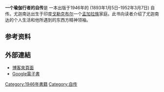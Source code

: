 {{expand|time=2016-04-26T09:27:29+00:00}}
{{refimprove|time=2016-04-26T09:27:29+00:00}}
{{infobox book
| name           = ''Autobiography of a Yogi''
| orig title     =
| translator     =
| image          = Autobiography-of-a-Yogi.jpg
| caption        = 1946年第一版封面
| author         = {{link-en|帕拉宏撒•尤迦南达|Paramahansa Yogananda}}
| cover_artist   = 
| country        = 美国
| language       = 英语
| series         = 
| subject        = [[自传|自传]], [[回忆录|回忆录]]
| genre          = [[非虚构作品|非虚构作品]]
| publisher      = [[Philosophical_Library|The Philosophical Library]]<ref>{{cite web |title=Catalog entry 4700544 |url=http://lccn.loc.gov/47000544 |publisher=U.S. Library of Congress}}</ref>
| release_date   = 1946
| media_type     = Print ([[精装书|精装书]])
| isbn           = <!-- 初版无 ISBN -->
}}
'''一个瑜伽行者的自传'''是 一本出版于1946年的{{link-en|帕拉宏撒•尤迦南达|Paramahansa Yogananda}} (1893年1月5日–1952年3月7日) 自传。尤迦南达出生于印度[[戈勒克布尔|戈勒克布尔]]一个[[孟加拉族|孟加拉族]]家庭。此书向读者介绍了尤迦南达的个人生活和他所遇到的东西方精神领袖。

==参考资料==
{{reflist}}

==外部連結==
{{Commons category|Autobiography of a Yogi}}
*[http://www.books.com.tw/products/0010645962 博客來頁面] {{Wayback|url=http://www.books.com.tw/products/0010645962 |date=20180528231324 }}
*[https://books.google.com.tw/books?id=acdgCwAAQBAJ&printsec=frontcover&hl=zh-TW#v=onepage&q&f=false Google電子書]

[[Category:1946年書籍|Category:1946年書籍]]
[[Category:自传|Category:自传]]